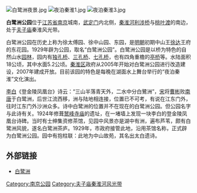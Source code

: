 {{Otheruses|subject=江苏省南京市的白鹭洲|other=其他地方的白鹭洲|白鹭洲}}
[[File:白鹭洲夜景.jpg|thumb]]
[[File:夜泊秦淮1.jpg|thumb]] 
[[File:夜泊秦淮3.jpg|thumb]]

'''白鹭洲公园'''位于[[江苏省|江苏省]][[南京|南京]]城南，[[武定门|武定门]]内北侧，[[秦淮河|秦淮河]][[利涉桥|利涉桥]]与[[桃叶渡|桃叶渡]]的南边，处于[[夫子庙|夫子庙]]秦淮风光带。

白鹭洲公园在历史上称为徐太傅园、徐中山园、东园，是[[明朝|明朝]]初期中山王[[徐达|徐达]]王府的东花园。1929年辟为公园，取名“白鹭洲公园”。白鹭洲公园是以桥为特色的自然山水[[园林|园林]]，园内有[[独孔桥|独孔桥]]、[[三孔桥|三孔桥]]、[[七孔桥|七孔桥]]，也有四角重檐的[[亭桥|亭桥]]等。水陆面积18公顷，其中水面5.2公顷。[[秦淮区|秦淮区]]政府从2005年开始对白鹭洲公园进行改造建设，2007年建成开放。目前该园的特色是每晚在湖面水上舞台举行的“夜泊秦淮”文化演出。

[[李白|李白]]《登金陵凤凰台》诗云：“三山半落青天外，二水中分白鷺洲”，[[宋|宋]]将[[曹彬|曹彬]]败[[南唐|南唐]]于白鹭洲，后世江流西移，洲与陆地相连接，位置已不可考，有说在江东门外，往时江东门外沙洲众多。诗中白鹭洲的位置并不在现在的白鹭洲公园。但公园名字与此诗有关。1924年修葺[[鹫峰禅寺|鹫峰寺庙]]的遗址，在一堵墙上发现一块李白的登金陵凤凰台诗碑。当时有士绅集资修茶馆，见园中风景亦是湖中有洲，遍布芦苇，颇有白鹭洲风貌，遂名白鹭洲茶庐。1929年，市政府接管此地，沿用茶馆名称，正式辟为白鹭洲公园。园中有抱柱联：此地为中山故苑，其名出太白遗诗。

==外部链接==
*[https://web.archive.org/web/20051127044008/http://www.njfzm.com/blz.htm 白鹭洲]


[[Category:南京公园|Category:南京公园]]
[[Category:夫子庙秦淮河风光带|Category:夫子庙秦淮河风光带]]